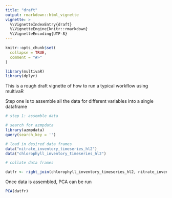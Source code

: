 ```yaml
---
title: "draft"
output: rmarkdown::html_vignette
vignette: >
  %\VignetteIndexEntry{draft}
  %\VignetteEngine{knitr::rmarkdown}
  %\VignetteEncoding{UTF-8}
---
```


```r
knitr::opts_chunk$set(
  collapse = TRUE,
  comment = "#>"
)
```

```r
library(multivaR)
library(dplyr)
```


This is a rough draft vignette of how to run a typical workflow using multivaR


Step one is to assemble all the data for different variables into a single dataframe

```r

# step 1: assemble data

# search for azmpdata
library(azmpdata)
query(search_key = '')

# load in desired data frames
data("nitrate_inventory_timeseries_hl2")
data("chlorophyll_inventory_timeseries_hl2")

# collate data frames

datfr <- right_join(chlorophyll_inventory_timeseries_hl2, nitrate_inventory_timeseries_hl2)

```


Once data is assembled, PCA can be run


```r
PCA(datfr)

```




